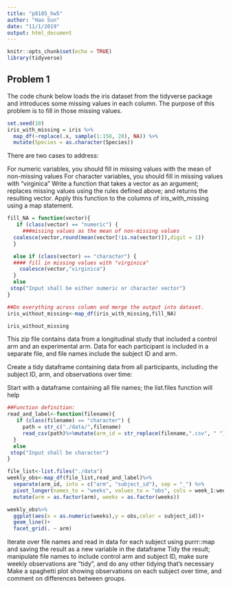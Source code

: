 ```yaml
---
title: "p8105_hw5"
author: "Hao Sun"
date: "11/1/2019"
output: html_document
---
```


```r
knitr::opts_chunk$set(echo = TRUE)
library(tidyverse)
```

## Problem 1

The code chunk below loads the iris dataset from the tidyverse package and introduces some missing values in each column. The purpose of this problem is to fill in those missing values.
```r
set.seed(10)
iris_with_missing = iris %>% 
  map_df(~replace(.x, sample(1:150, 20), NA)) %>%
  mutate(Species = as.character(Species))
```

There are two cases to address:

For numeric variables, you should fill in missing values with the mean of non-missing values
For character variables, you should fill in missing values with "virginica"
Write a function that takes a vector as an argument; replaces missing values using the rules defined above; and returns the resulting vector. Apply this function to the columns of iris_with_missing using a map statement.


```r

fill_NA = function(vector){
   if (class(vector) == "numeric") {
     ###missing values as the mean of non-missing values 
  coalesce(vector,round(mean(vector[!is.na(vector)]),digit = 1))
  }

  else if (class(vector) == "character") {
  #### fill in missing values with "virginica" 
    coalesce(vector,"virginica")
  }
  else 
 stop("Input shall be either numeric or character vector")
}

##Do everything across column and merge the output into dataset.
iris_without_missing<-map_df(iris_with_missing,fill_NA)

iris_without_missing
```

This zip file contains data from a longitudinal study that included a control arm and an experimental arm. Data for each participant is included in a separate file, and file names include the subject ID and arm.

Create a tidy dataframe containing data from all participants, including the subject ID, arm, and observations over time:

Start with a dataframe containing all file names; the list.files function will help

```r
##Function definition:
read_and_label<-function(filename){
   if (class(filename) == "character") {
     path = str_c("./data/",filename)
     read_csv(path)%>%mutate(arm_id = str_replace(filename,".csv", " "))
  }
  else 
 stop("Input shall be character")
}

file_list<-list.files("./data")
weekly_obs<-map_df(file_list,read_and_label)%>%
  separate(arm_id, into = c("arm", "subject_id"), sep = "_") %>%
  pivot_longer(names_to = "weeks", values_to = "obs", cols = week_1:week_8 )%>%
  mutate(arm = as.factor(arm), weeks = as.factor(weeks))

weekly_obs%>%
  ggplot(aes(x = as.numeric(weeks),y = obs,color = subject_id))+
  geom_line()+
  facet_grid(. ~ arm)


```

Iterate over file names and read in data for each subject using purrr::map and saving the result as a new variable in the dataframe
Tidy the result; manipulate file names to include control arm and subject ID, make sure weekly observations are “tidy”, and do any other tidying that’s necessary
Make a spaghetti plot showing observations on each subject over time, and comment on differences between groups.



